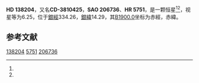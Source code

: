 {{Starbox begin
| name = HD 138204
}}
{{Starbox observe
| epoch = [[J2000.0|J2000.0]]
| constell = {{星座名待查}}<ref name=SIMBAD>{{cite web
 | url=http://simbad.u-strasbg.fr/simbad/sim-id?Ident=HR+5751
 | title =Pulsating variable Star
 | publisher=Centre de Données astronomiques de Strasbourg
 | work=SIMBAD
 | accessdate=2012-07-13}}</ref><ref name=DATA>{{cite web
 | url=http://vizier.u-strasbg.fr/viz-bin/VizieR-5?-out.add=.&-source=5050&-corr=PK=HR&-out.max=9999&HR=5751
 | title=VizieR Detailed Page
 | accessdate=2012-07-13
 | archive-date=2016-03-05
 | archive-url=https://web.archive.org/web/20160305225417/http://vizier.u-strasbg.fr/viz-bin/VizieR-5?-out.add=.&-source=5050&-corr=PK=HR&-out.max=9999&HR=5751
 | dead-url=no
 }}</ref>
| 星官 = 
| ra = {{RA|15|32|4.4}}<ref name=SIMBAD /><ref name=DATA />
| dec = {{DEC|-38|37|23}}<ref name=SIMBAD /><ref name=DATA />
| appmag_v = 6.25<ref name=SIMBAD /><ref name=DATA />
}}
{{Starbox character
| class = A7V<ref name=SIMBAD /><ref name=DATA />
| b-v = 0.2<ref name=SIMBAD /><ref name=DATA />
| u-b = <ref name=SIMBAD /><ref name=DATA />
| r-i = <ref name=SIMBAD /><ref name=DATA />
| variable = 
}}
{{Starbox astrometry
| radial_v = 
| prop_mo_ra = -1
| parallax = 
| p_error = 
}}
{{Starbox catalog
| names =CD-3810425，[[SAO星表|SAO]] 206736，[[HD星表|HD]] 138204，[[HR星表|HR]] 5751}}
{{Starbox reference |Simbad=HR+5751}}
{{Starbox end}}

'''HD 138204'''，又名'''CD-3810425'''，'''SAO 206736'''、'''HR 5751'''，是一颗恒星<ref name=SIMBAD /><ref name=DATA />，视星等为6.25，位于[[銀道座標系|銀經]]334.26，[[銀道座標系|銀緯]]14.29，其[[B1900.0|B1900.0]]坐标为赤經{{RA|15|25|33.4}}，赤緯{{DEC|-38|14.29|46}}。

== 参考文献 ==
{{reflist}}

{{star-stub}}

[[Category:HD和HDE天體|138204]]
[[Category:HR天體|5751]]
[[Category:SAO天體|206736]]
